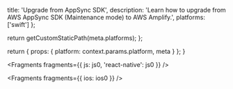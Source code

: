                   
  title: 'Upgrade from AppSync SDK',
  description: 'Learn how to upgrade from AWS AppSync SDK (Maintenance mode) to AWS Amplify.',
  platforms: ['swift']
};

  return getCustomStaticPath(meta.platforms);
};

  return {
    props: {
      platform: context.params.platform,
      meta
    }
  };
}
          



<Fragments fragments={{ js: js0, 'react-native': js0 }} />


<Fragments fragments={{ ios: ios0 }} />
